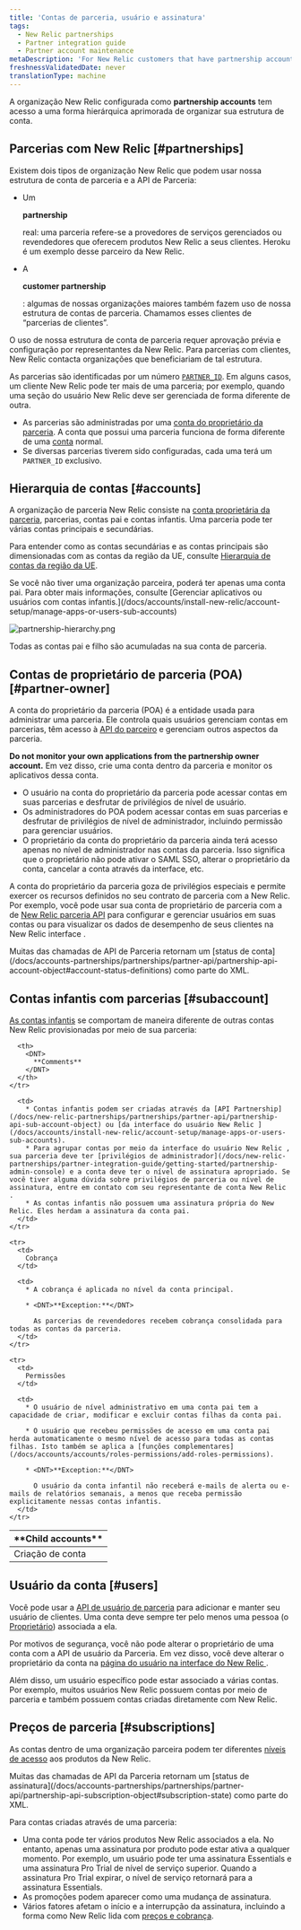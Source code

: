 ```yaml
---
title: 'Contas de parceria, usuário e assinatura'
tags:
  - New Relic partnerships
  - Partner integration guide
  - Partner account maintenance
metaDescription: 'For New Relic customers that have partnership accounts, this explains the hierarchical structure and rules for those accounts.'
freshnessValidatedDate: never
translationType: machine
---
```



A organização New Relic configurada como <DNT>**partnership accounts**</DNT> tem acesso a uma forma hierárquica aprimorada de organizar sua estrutura de conta.

## Parcerias com New Relic [#partnerships]

Existem dois tipos de organização New Relic que podem usar nossa estrutura de conta de parceria e a API de Parceria:

* Um

  <DNT>**partnership**</DNT>

  real: uma parceria refere-se a provedores de serviços gerenciados ou revendedores que oferecem produtos New Relic a seus clientes. Heroku é um exemplo desse parceiro da New Relic.

* A

  <DNT>**customer partnership**</DNT>

  : algumas de nossas organizações maiores também fazem uso de nossa estrutura de contas de parceria. Chamamos esses clientes de “parcerias de clientes”.

O uso de nossa estrutura de conta de parceria requer aprovação prévia e configuração por representantes da New Relic. Para parcerias com clientes, New Relic contacta organizações que beneficiariam de tal estrutura.

As parcerias são identificadas por um número [`PARTNER_ID`](/docs/accounts-partnerships/partnerships/partner-api/partner-api-reference). Em alguns casos, um cliente New Relic pode ter mais de uma parceria; por exemplo, quando uma seção do usuário New Relic deve ser gerenciada de forma diferente de outra.

* As parcerias são administradas por uma [conta do proprietário da parceria](#partner-owner). A conta que possui uma parceria funciona de forma diferente de uma [conta](#accounts) normal.
* Se diversas parcerias tiverem sido configuradas, cada uma terá um `PARTNER_ID` exclusivo.

## Hierarquia de contas [#accounts]

A organização de parceria New Relic consiste na [conta proprietária da parceria](#partner-owner), parcerias, contas pai e contas infantis. Uma parceria pode ter várias contas principais e secundárias.

Para entender como as contas secundárias e as contas principais são dimensionadas com as contas da região da UE, consulte [Hierarquia de contas da região da UE](/docs/using-new-relic/welcome-new-relic/getting-started/introduction-eu-region-data-center#global-account-hierarchy).

<Callout variant="tip">
  Se você não tiver uma organização parceira, poderá ter apenas uma conta pai. Para obter mais informações, consulte [Gerenciar aplicativos ou usuários com contas infantis.](/docs/accounts/install-new-relic/account-setup/manage-apps-or-users-sub-accounts)
</Callout>

<img
  title="partnership-hierarchy.png"
  alt="partnership-hierarchy.png"
  src={partnershipsHierarchy}
/>

<figcaption>
  Todas as contas pai e filho são acumuladas na sua conta de parceria.
</figcaption>

## Contas de proprietário de parceria (POA) [#partner-owner]

A conta do proprietário da parceria (POA) é a entidade usada para administrar uma parceria. Ele controla quais usuários gerenciam contas em parcerias, têm acesso à [API do parceiro](/docs/new-relic-partnerships/partner-integration-guide/partner-account-maintenance/partner-api) e gerenciam outros aspectos da parceria.

<DNT>**Do not monitor your own applications from the partnership owner account.**</DNT> Em vez disso, crie uma conta dentro da parceria e monitor os aplicativos dessa conta.

* O usuário na conta do proprietário da parceria pode acessar contas em suas parcerias e desfrutar de privilégios de nível de usuário.
* Os administradores do POA podem acessar contas em suas parcerias e desfrutar de privilégios de nível de administrador, incluindo permissão para gerenciar usuários.
* O proprietário da conta do proprietário da parceria ainda terá acesso apenas no nível de administrador nas contas da parceria. Isso significa que o proprietário não pode ativar o SAML SSO, alterar o proprietário da conta, cancelar a conta através da interface, etc.

A conta do proprietário da parceria goza de privilégios especiais e permite exercer os recursos definidos no seu contrato de parceria com a New Relic. Por exemplo, você pode usar sua conta de proprietário de parceria com a de [New Relic parceria API](/docs/new-relic-partnerships/partner-integration-guide/partner-account-maintenance/partner-api) para configurar e gerenciar usuários em suas contas ou para visualizar os dados de desempenho de seus clientes na New Relic interface .

<Callout variant="tip">
  Muitas das chamadas de API de Parceria retornam um [status de conta](/docs/accounts-partnerships/partnerships/partner-api/partnership-api-account-object#account-status-definitions) como parte do XML.
</Callout>

## Contas infantis com parcerias [#subaccount]

[As contas infantis](/docs/accounts/original-accounts-billing/original-users-roles/original-account-structure) se comportam de maneira diferente de outras contas New Relic provisionadas por meio de sua parceria:

<table>
  <thead>
    <tr>
      <th style={{ width: "200px" }}>
        <DNT>
          **Child accounts**
        </DNT>
      </th>

      <th>
        <DNT>
          **Comments**
        </DNT>
      </th>
    </tr>
  </thead>

  <tbody>
    <tr>
      <td>
        Criação de conta
      </td>

      <td>
        * Contas infantis podem ser criadas através da [API Partnership](/docs/new-relic-partnerships/partnerships/partner-api/partnership-api-sub-account-object) ou [da interface do usuário New Relic ](/docs/accounts/install-new-relic/account-setup/manage-apps-or-users-sub-accounts).
        * Para agrupar contas por meio da interface do usuário New Relic , sua parceria deve ter [privilégios de administrador](/docs/new-relic-partnerships/partner-integration-guide/getting-started/partnership-admin-console) e a conta deve ter o nível de assinatura apropriado. Se você tiver alguma dúvida sobre privilégios de parceria ou nível de assinatura, entre em contato com seu representante de conta New Relic .
        * As contas infantis não possuem uma assinatura própria do New Relic. Eles herdam a assinatura da conta pai.
      </td>
    </tr>

    <tr>
      <td>
        Cobrança
      </td>

      <td>
        * A cobrança é aplicada no nível da conta principal.

        * <DNT>**Exception:**</DNT>

          As parcerias de revendedores recebem cobrança consolidada para todas as contas da parceria.
      </td>
    </tr>

    <tr>
      <td>
        Permissões
      </td>

      <td>
        * O usuário de nível administrativo em uma conta pai tem a capacidade de criar, modificar e excluir contas filhas da conta pai.

        * O usuário que recebeu permissões de acesso em uma conta pai herda automaticamente o mesmo nível de acesso para todas as contas filhas. Isto também se aplica a [funções complementares](/docs/accounts/accounts/roles-permissions/add-roles-permissions).

        * <DNT>**Exception:**</DNT>

          O usuário da conta infantil não receberá e-mails de alerta ou e-mails de relatórios semanais, a menos que receba permissão explicitamente nessas contas infantis.
      </td>
    </tr>
  </tbody>
</table>

## Usuário da conta [#users]

Você pode usar a [API de usuário de parceria](/docs/accounts-partnerships/partnerships/partner-api/partnership-api-user-object) para adicionar e manter seu usuário de clientes. Uma conta deve sempre ter pelo menos uma pessoa (o [Proprietário](/docs/accounts-partnerships/accounts/account-billing-usage/users-roles#owner)) associada a ela.

Por motivos de segurança, você não pode alterar o proprietário de uma conta com a API de usuário da Parceria. Em vez disso, você deve alterar o proprietário da conta na [página do usuário na interface do New Relic ](/docs/accounts/accounts/roles-permissions/change-account-owner).

Além disso, um usuário específico pode estar associado a várias contas. Por exemplo, muitos usuários New Relic possuem contas por meio de parceria e também possuem contas criadas diretamente com New Relic.

## Preços de parceria [#subscriptions]

As contas dentro de uma organização parceira podem ter diferentes [níveis de acesso](https://newrelic.com/application-monitoring/pricing) aos produtos da New Relic.

<Callout variant="tip">
  Muitas das chamadas de API da Parceria retornam um [status de assinatura](/docs/accounts-partnerships/partnerships/partner-api/partnership-api-subscription-object#subscription-state) como parte do XML.
</Callout>

Para contas criadas através de uma parceria:

* Uma conta pode ter vários produtos New Relic associados a ela. No entanto, apenas uma assinatura por produto pode estar ativa a qualquer momento. Por exemplo, um usuário pode ter uma assinatura Essentials e uma assinatura Pro Trial de nível de serviço superior. Quando a assinatura Pro Trial expirar, o nível de serviço retornará para a assinatura Essentials.
* As promoções podem aparecer como uma mudança de assinatura.
* Vários fatores afetam o início e a interrupção da assinatura, incluindo a forma como New Relic lida com [preços e cobrança](/docs/accounts-partnerships/partner-integration-guide/new-relic-products-features/partner-products-pricing-billing).